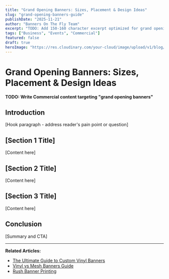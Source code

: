 ```yaml
---
title: "Grand Opening Banners: Sizes, Placement & Design Ideas"
slug: "grand-opening-banners-guide"
publishDate: "2025-11-21"
author: "Banners On The Fly Team"
excerpt: "TODO: Add 150-160 character excerpt optimized for grand opening banners"
tags: ["Business", "Events", "Commercial"]
featured: false
draft: true
heroImage: "https://res.cloudinary.com/your-cloud/image/upload/v1/blog/grand-opening-banners-guide.jpg"
---
```


# Grand Opening Banners: Sizes, Placement & Design Ideas

**TODO: Write Commercial content targeting "grand opening banners"**

## Introduction

[Hook paragraph - address reader's pain point or question]

## [Section 1 Title]

[Content here]

## [Section 2 Title]

[Content here]

## [Section 3 Title]

[Content here]

## Conclusion

[Summary and CTA]

---

**Related Articles:**
- [The Ultimate Guide to Custom Vinyl Banners](/blog/custom-vinyl-banners-ultimate-guide)
- [Vinyl vs Mesh Banners Guide](/blog/vinyl-vs-mesh-banners-guide)
- [Rush Banner Printing](/blog/24-hour-rush-banner-printing)
